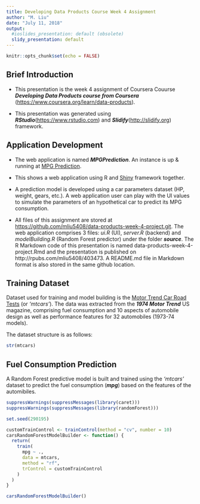 ```yaml
---
title: Developing Data Products Course Week 4 Assignment
author: "M. Liu"
date: "July 11, 2018"
output:
  #ioslides_presentation: default (obsolete)
  slidy_presentation: default
---
```


```r
knitr::opts_chunk$set(echo = FALSE)
```

## Brief Introduction

 - This presentation is the week 4 assignment of Coursera Couurse ***Developing Data Products course from Coursera*** (<https://www.coursera.org/learn/data-products>). 
 
 - This presentation was generated using ***RStudio***(<https://www.rstudio.com>) and ***Slidify***(<http://slidify.org>) framework.

## Application Development

 - The web application is named ***MPGPrediction***. An instance is up & running at [MPG Prediction](https://mliu5408.shinyapps.io/MPGPrediction/).
 
 - This shows a web application using R and [Shiny](https://shiny.rstudio.com) framework together.
 
 - A prediction model is developed using a car parameters dataset (HP, weight, gears, etc.). A web application user can play with the UI values to simulate the parameters of an hypothetical car to predict its MPG consumption.
 
 - All files of this assignment are stored at <https://github.com/mliu5408/data-products-week-4-project.git>. The web application comprises 3 files: *ui.R* (UI), *server.R* (backend) and *modelBuilding.R* (Random Forest predictor) under the folder ***source***. The R Markdown code of this presentation is named data-products-week-4-project.Rmd and the presentation is published on http://rpubs.com/mliu5408/403473. A README.md file in Markdown format is also stored in the same github location.
  
## Training Dataset

Dataset used for training and model building is the [Motor Trend Car Road Tests](https://stat.ethz.ch/R-manual/R-devel/library/datasets/html/mtcars.html) (or *'mtcars'*). The data was extracted from the ***1974 Motor Trend*** US magazine, comprising fuel consumption and 10 aspects of automobile design as well as performance features for 32 automobiles (1973-74 models).

The dataset structure is as follows: 
```r
str(mtcars)
```

## Fuel Consumption Prediction

A Random Forest predictive model is built and trained using the *'mtcars'* dataset to predict the fuel consumption (***mpg***) based on the features of the automibiles.

```r
suppressWarnings(suppressMessages(library(caret)))
suppressWarnings(suppressMessages(library(randomForest)))

set.seed(290195)

```

```r
customTrainControl <- trainControl(method = "cv", number = 10)
carsRandomForestModelBuilder <- function() {
  return(
    train(
      mpg ~ ., 
      data = mtcars,
      method = "rf",
      trControl = customTrainControl
    )
  )
}

carsRandomForestModelBuilder()
```
